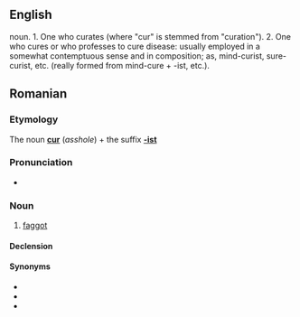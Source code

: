 ==English==
noun. 
1. One who curates (where "cur" is stemmed from "curation").
2. One who cures or who professes to cure disease: usually employed in a somewhat contemptuous sense and in composition; as, mind-curist, sure-curist, etc. (really formed from mind-cure + -ist, etc.).

==Romanian==

===Etymology===
The noun '''[[cur]]''' (''asshole'') + the suffix '''[[-ist]]'''

===Pronunciation===
* {{IPA|/kuˈrist/|lang=ro}}

===Noun===
{{ro-noun|m|curiști}}

# {{context|pejorative|lang=ro}} [[faggot]]

====Declension====
{{ro-noun-m|pl=curiști|def=curistul}}

====Synonyms====
* {{l|ro|fundaș}}
* {{l|ro|găozar}}
* {{l|ro|poponar}}